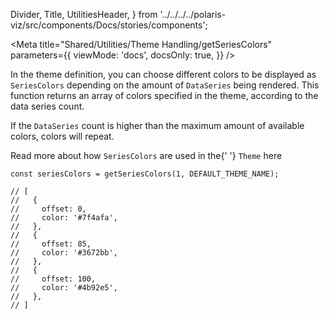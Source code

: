 
  Divider,
  Title,
  UtilitiesHeader,
} from '../../../../polaris-viz/src/components/Docs/stories/components';

<Meta
  title="Shared/Utilities/Theme Handling/getSeriesColors"
  parameters={{
    viewMode: 'docs',
    docsOnly: true,
  }}
/>

<UtilitiesHeader />
<Title type="h3">
  <code>getSeriesColors()</code>
</Title>

<p>
  In the theme definition, you can choose different colors to be displayed as
  <code>SeriesColors</code> depending on the amount of <code>DataSeries</code> being
  rendered. This function returns an array of colors specified in the theme, according
  to the data series count.
</p>
<p>
  If the <code>DataSeries</code> count is higher than the maximum amount of
  available colors, colors will repeat.
</p>
<p>
  Read more about how <code>SeriesColors</code> are used in the{' '}
  <code>Theme</code>
  <LinkTo kind="Shared/Themes/Theme Definition">here</LinkTo>
</p>

```tsx
const seriesColors = getSeriesColors(1, DEFAULT_THEME_NAME);

// [
//   {
//     offset: 0,
//     color: '#7f4afa',
//   },
//   {
//     offset: 85,
//     color: '#3672bb',
//   },
//   {
//     offset: 100,
//     color: '#4b92e5',
//   },
// ]
```
